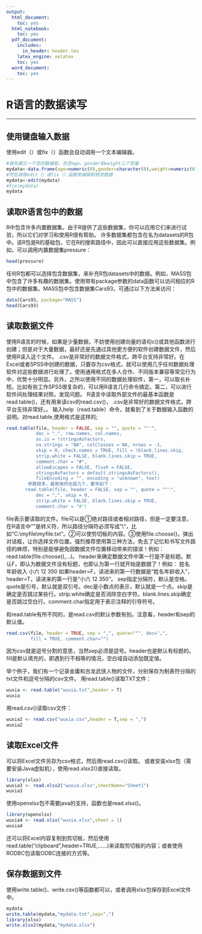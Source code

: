 ```yaml
---
output:
  html_document:
    toc: yes
  html_notebook:
    toc: yes
  pdf_document:
    includes:
      in_header: header.tex
    latex_engine: xelatex
    toc: yes
  word_document:
    toc: yes
---
```


# R语言的数据读写
***

## 使用键盘输入数据
使用edit（）或fix（）函数会自动调用一个文本编辑器。
```r
#首先建立一个空的数据框，包含age、gender和weight三个变量
mydata<-data.frame(age=numeric(0),gender=character(0),weight=numeric(0))
#然后调用edit（）或fix（）函数来编辑和修改数据
mydata<-edit(mydata)
#fix(mydata)
mydata
```


## 读取R语言包中的数据
  R中包含许多内置数据集。由于R提供了这些数据集，你可以应用它们来进行试验，所以它们对学习和使用R很有帮助。
  许多数据集都包含在名为datasets的R包中。该R包是R的基础包，它在R的搜索路径中，因此可以直接应用这些数据集。例如，可以调用内置数据集pressure：
```r
head(pressure)
```

  任何R包都可以选择包含数据集，来补充R包datasets中的数据。例如，MASS包中包含了许多有趣的数据集。使用带有package参数的data函数可以访问相应的R包中的数据集。MASS包中包含数据集Cars93，可通过以下方法来访问：
  
```r
data(Cars93, package="MASS")
head(Cars93)
```

## 读取数据文件
  使用R语言的时候，如果是少量数据，不妨使用创建向量的语句c()或其他函数进行创建；但是对于大量数据，最好还是先通过其他更方便的软件创建数据文件，然后使用R读入这个文件。
  .csv是非常好的数据文件格式，跨平台支持非常好。在Excel或者SPSS中创建的数据，只要存为csv格式，就可以使用几乎任何数据处理软件对这些数据进行处理了。使用通用格式在多人合作、不同版本兼容等常见行为中，优势十分明显。另外，之所以使用不同的数据处理软件，第一，可以取长补短。比如有些工作SPSS很复杂的，可以用R语言几行命令搞定。第二，可以进行软件间处理结果对照，发现问题。
  R语言中读取外部文件的最基本函数是read.table()，还有用来读csv的read.csv()， .csv是非常好的数据文件格式，跨平台支持非常好。。
  输入help（read.table）命令，就看到了关于数据输入函数的说明。对read.table,使用格式是这样的;
  
```r
read.table(file, header = FALSE, sep = "", quote = ""'",
           dec = ".", row.names, col.names,
           as.is = !stringsAsFactors,
           na.strings = "NA", colClasses = NA, nrows = -1,
           skip = 0, check.names = TRUE, fill = !blank.lines.skip,
           strip.white = FALSE, blank.lines.skip = TRUE,
           comment.char = "#",
           allowEscapes = FALSE, flush = FALSE,
           stringsAsFactors = default.stringsAsFactors(),
           fileEncoding = "", encoding = "unknown", text)
        参数很多，最常用的也就几个，重写如下：
       read.table(file, header = FALSE, sep = "", quote = ""'",
           dec = ".", skip = 0,
           strip.white = FALSE, blank.lines.skip = TRUE,
           comment.char = "#")
```

  file表示要读取的文件。file可以是①绝对路径或者相对路径，但是一定要注意，在R语言中"\"是转义符，所以路径分隔符必须写成"\\"，比如“C:\\myfile\\myfile.txt”。②可以使剪切板的内容。③使用file.choose()，弹出对话框，让你选择文件位置。强烈推荐使用第三种方法，免去了记忆和书写文件路径的麻烦，特别是能够避免因数据文件位置移动带来的错误！例如：read.table(file.choose(),...)。
  header来确定数据文件中第一行是不是标题。默认F，即认为数据文件没有标题，也即认为第一行就开始是数据了！例如：
        姓名 年龄收入
        小六 12 350
  如果header=F，读进来的第一行数据是“姓名年龄收入”，header=T，读进来的第一行是“小六 12 350”。
  sep指定分隔符，默认是空格。quote是引号，默认就是双引号。dec是小数点的表示，默认就是一个点。skip是确定是否跳过某些行。strip.white确定是否消除空白字符。blank.lines.skip确定是否跳过空白行。comment.char指定用于表示注释的引导符号。

  和read.table有所不同的，是read.csv的默认参数有别。注意看，header和sep的默认值。

```r
read.csv(file, header = TRUE, sep = ",", quote=""", dec=".",
         fill = TRUE, comment.char="")
```
  因为csv就是逗号分割的意思，当然sep必须是逗号。header也是默认有标题的。fill是默认填充的，即遇到行不相等的情况，空白域自动添加既定值。
  
  举个例子，我们有一个记录金庸和古龙武侠人物的文件，分别保存为制表符分隔的txt文件和逗号分隔的csv文件。
  用read.table()读取TXT文件：
```r
wuxia <- read.table("wuxia.txt",header = T)
wuxia
```

  用read.csv()读取csv文件：
```r
wuxia2 <- read.csv("wuxia.csv",header = T,sep = ",")
wuxia2
```

## 读取Excel文件
  可以将Excel文件另存为csv格式，然后用read.csv()读取。
  或者安装xlsx包（需要安装Java虚拟机），使用read.xlsx2()直接读取。
```r
library(xlsx)
wuxia3 <- read.xlsx2("wuxia.xlsx",sheetName="Sheet1")
wuxia3
```
  使用openxlsx包不需要java的支持，函数也是read.xlsx()。
```r
library(openxlsx)
wuxia4 <- read.xlsx("wuxia.xlsx",sheet = 1)
wuxia4
```
  还可以将Excel内容复制到剪切板，然后使用read.table("clipboard",header=TRUE,……)来读取剪切板的内容；或者使用RODBC包读取ODBC连接的方式等。

## 保存数据到文件
使用write.table()、write.csv()等函数都可以，或者调用xlsx包保存到Excel文件中。
```r
mydata
write.table(mydata,"mydata.txt",sep=",")
library(xlsx)
write.xlsx2(mydata,"mydata.xlsx")
```

